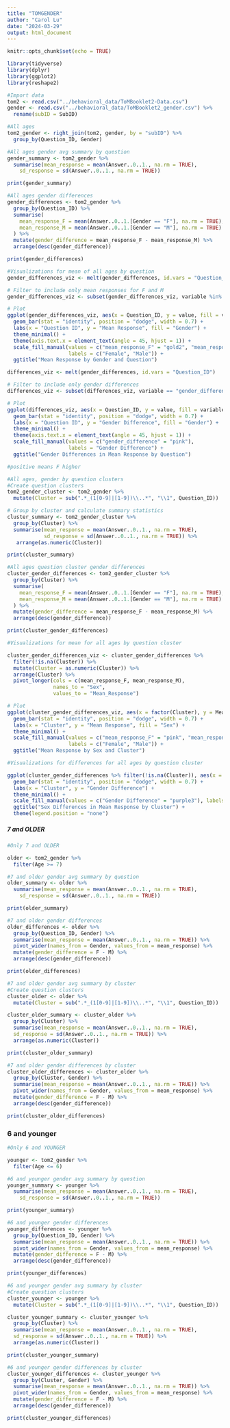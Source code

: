 ```yaml
---
title: "TOMGENDER"
author: "Carol Lu"
date: "2024-03-29"
output: html_document
---
```


```r
knitr::opts_chunk$set(echo = TRUE)
```

```r
library(tidyverse)
library(dplyr)
library(ggplot2)
library(reshape2)
```

```r
#Import data
tom2 <- read.csv("../behavioral_data/ToMBooklet2-Data.csv")
gender <- read.csv("../behavioral_data/ToMBooklet2_gender.csv") %>%
  rename(subID = SubID)
```

```r
#All ages
tom2_gender <- right_join(tom2, gender, by = "subID") %>%
  group_by(Question_ID, Gender)
```

```r
#All ages gender avg summary by question
gender_summary <- tom2_gender %>%
  summarise(mean_response = mean(Answer..0..1., na.rm = TRUE),
    sd_response = sd(Answer..0..1., na.rm = TRUE))

print(gender_summary)
```

```r
#All ages gender differences
gender_differences <- tom2_gender %>%
  group_by(Question_ID) %>%
  summarise(
    mean_response_F = mean(Answer..0..1.[Gender == "F"], na.rm = TRUE),
    mean_response_M = mean(Answer..0..1.[Gender == "M"], na.rm = TRUE)
  ) %>%
  mutate(gender_difference = mean_response_F - mean_response_M) %>%
  arrange(desc(gender_difference))

print(gender_differences)
```
```r
#Visualizations for mean of all ages by question
gender_differences_viz <- melt(gender_differences, id.vars = "Question_ID")

# Filter to include only mean responses for F and M
gender_differences_viz <- subset(gender_differences_viz, variable %in% c("mean_response_F", "mean_response_M"))

# Plot
ggplot(gender_differences_viz, aes(x = Question_ID, y = value, fill = variable)) +
  geom_bar(stat = "identity", position = "dodge", width = 0.7) +
  labs(x = "Question ID", y = "Mean Response", fill = "Gender") +
  theme_minimal() +
  theme(axis.text.x = element_text(angle = 45, hjust = 1)) +
  scale_fill_manual(values = c("mean_response_F" = "gold2", "mean_response_M" = "purple3"),
                    labels = c("Female", "Male")) +
  ggtitle("Mean Response by Gender and Question")
```

```r
differences_viz <- melt(gender_differences, id.vars = "Question_ID")

# Filter to include only gender differences
differences_viz <- subset(differences_viz, variable == "gender_difference")

# Plot
ggplot(differences_viz, aes(x = Question_ID, y = value, fill = variable)) +
  geom_bar(stat = "identity", position = "dodge", width = 0.7) +
  labs(x = "Question ID", y = "Gender Difference", fill = "Gender") +
  theme_minimal() +
  theme(axis.text.x = element_text(angle = 45, hjust = 1)) +
  scale_fill_manual(values = c("gender_difference" = "pink"),
                    labels = "Gender Difference") +
  ggtitle("Gender Differences in Mean Response by Question")

#positive means F higher
```


```r
#All ages, gender by question clusters
#Create question clusters
tom2_gender_cluster <- tom2_gender %>%
  mutate(Cluster = sub(".*_(1[0-9]|[1-9])\\..*", "\\1", Question_ID))

# Group by cluster and calculate summary statistics
cluster_summary <- tom2_gender_cluster %>%
  group_by(Cluster) %>%
  summarise(mean_response = mean(Answer..0..1., na.rm = TRUE),
            sd_response = sd(Answer..0..1., na.rm = TRUE)) %>%
   arrange(as.numeric(Cluster))

print(cluster_summary)
```

```r
#All ages question cluster gender differences
cluster_gender_differences <- tom2_gender_cluster %>%
  group_by(Cluster) %>%
  summarise(
    mean_response_F = mean(Answer..0..1.[Gender == "F"], na.rm = TRUE),
    mean_response_M = mean(Answer..0..1.[Gender == "M"], na.rm = TRUE)
  ) %>%
  mutate(gender_difference = mean_response_F - mean_response_M) %>%
  arrange(desc(gender_difference))

print(cluster_gender_differences)
```

```r
#Visualizations for mean for all ages by question cluster

cluster_gender_differences_viz <- cluster_gender_differences %>%
  filter(!is.na(Cluster)) %>%
  mutate(Cluster = as.numeric(Cluster)) %>%
  arrange(Cluster) %>%
  pivot_longer(cols = c(mean_response_F, mean_response_M),
               names_to = "Sex",
               values_to = "Mean_Response")

# Plot
ggplot(cluster_gender_differences_viz, aes(x = factor(Cluster), y = Mean_Response, fill = Sex)) +
  geom_bar(stat = "identity", position = "dodge", width = 0.7) +
  labs(x = "Cluster", y = "Mean Response", fill = "Sex") +
  theme_minimal() +
  scale_fill_manual(values = c("mean_response_F" = "pink", "mean_response_M" = "blue"),
                    labels = c("Female", "Male")) +
  ggtitle("Mean Response by Sex and Cluster")
```

```r
#Visualizations for differences for all ages by question cluster

ggplot(cluster_gender_differences %>% filter(!is.na(Cluster)), aes(x = factor(Cluster, levels = unique(Cluster)), y = gender_difference, fill = "Gender Difference")) +
  geom_bar(stat = "identity", position = "dodge", width = 0.7) +
  labs(x = "Cluster", y = "Gender Difference") +
  theme_minimal() +
  scale_fill_manual(values = c("Gender Difference" = "purple3"), labels = "Sex Difference") +
  ggtitle("Sex Differences in Mean Response by Cluster") +
  theme(legend.position = "none")
```


##### 7 and OLDER
```r
#Only 7 and OLDER

older <- tom2_gender %>%
  filter(Age >= 7)
```

```r
#7 and older gender avg summary by question
older_summary <- older %>%
  summarise(mean_response = mean(Answer..0..1., na.rm = TRUE),
    sd_response = sd(Answer..0..1., na.rm = TRUE))

print(older_summary)
```

```r
#7 and older gender differences
older_differences <- older %>%
  group_by(Question_ID, Gender) %>%
  summarise(mean_response = mean(Answer..0..1., na.rm = TRUE)) %>%
  pivot_wider(names_from = Gender, values_from = mean_response) %>%
  mutate(gender_difference = F - M) %>%
  arrange(desc(gender_difference))

print(older_differences)
```
```r
#7 and older gender avg summary by cluster
#Create question clusters
cluster_older <- older %>%
  mutate(Cluster = sub(".*_(1[0-9]|[1-9])\\..*", "\\1", Question_ID))

cluster_older_summary <- cluster_older %>%
  group_by(Cluster) %>%
  summarise(mean_response = mean(Answer..0..1., na.rm = TRUE),
  sd_response = sd(Answer..0..1., na.rm = TRUE)) %>%
  arrange(as.numeric(Cluster))

print(cluster_older_summary)
```

```r
#7 and older gender differences by cluster
cluster_older_differences <- cluster_older %>%
  group_by(Cluster, Gender) %>%
  summarise(mean_response = mean(Answer..0..1., na.rm = TRUE)) %>%
  pivot_wider(names_from = Gender, values_from = mean_response) %>%
  mutate(gender_difference = F - M) %>%
  arrange(desc(gender_difference))

print(cluster_older_differences)
```

### 6 and younger
```r
#Only 6 and YOUNGER

younger <- tom2_gender %>%
  filter(Age <= 6)
```

```r
#6 and younger gender avg summary by question
younger_summary <- younger %>%
  summarise(mean_response = mean(Answer..0..1., na.rm = TRUE),
    sd_response = sd(Answer..0..1., na.rm = TRUE))

print(younger_summary)
```

```r
#6 and younger gender differences
younger_differences <- younger %>%
  group_by(Question_ID, Gender) %>%
  summarise(mean_response = mean(Answer..0..1., na.rm = TRUE)) %>%
  pivot_wider(names_from = Gender, values_from = mean_response) %>%
  mutate(gender_difference = F - M) %>%
  arrange(desc(gender_difference))

print(younger_differences)
```

```r
#6 and younger gender avg summary by cluster
#Create question clusters
cluster_younger <- younger %>%
  mutate(Cluster = sub(".*_(1[0-9]|[1-9])\\..*", "\\1", Question_ID))

cluster_younger_summary <- cluster_younger %>%
  group_by(Cluster) %>%
  summarise(mean_response = mean(Answer..0..1., na.rm = TRUE),
  sd_response = sd(Answer..0..1., na.rm = TRUE)) %>%
  arrange(as.numeric(Cluster))

print(cluster_younger_summary)
```

```r
#6 and younger gender differences by cluster
cluster_younger_differences <- cluster_younger %>%
  group_by(Cluster, Gender) %>%
  summarise(mean_response = mean(Answer..0..1., na.rm = TRUE)) %>%
  pivot_wider(names_from = Gender, values_from = mean_response) %>%
  mutate(gender_difference = F - M) %>%
  arrange(desc(gender_difference))

print(cluster_younger_differences)
```

